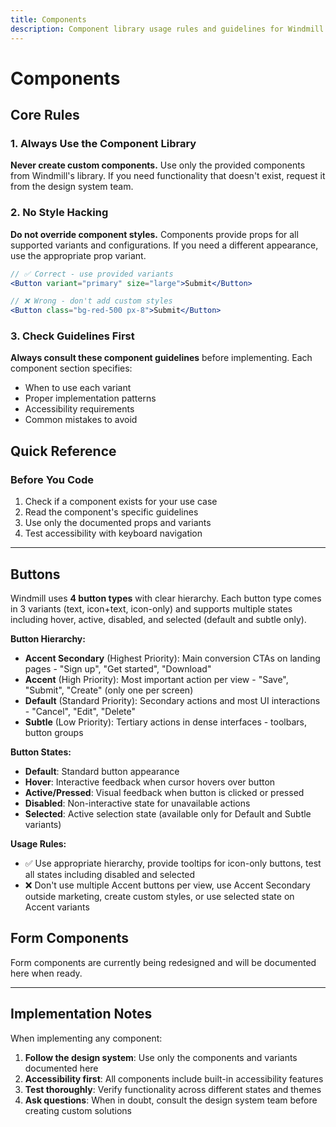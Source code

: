 ```yaml
---
title: Components
description: Component library usage rules and guidelines for Windmill developers
---
```



# Components

## Core Rules

### 1. Always Use the Component Library

**Never create custom components.** Use only the provided components from Windmill's library. If you need functionality that doesn't exist, request it from the design system team.

### 2. No Style Hacking

**Do not override component styles.** Components provide props for all supported variants and configurations. If you need a different appearance, use the appropriate prop variant.

```jsx
// ✅ Correct - use provided variants
<Button variant="primary" size="large">Submit</Button>

// ❌ Wrong - don't add custom styles
<Button class="bg-red-500 px-8">Submit</Button>
```

### 3. Check Guidelines First

**Always consult these component guidelines** before implementing. Each component section specifies:

- When to use each variant
- Proper implementation patterns
- Accessibility requirements
- Common mistakes to avoid

## Quick Reference

### Before You Code

1. Check if a component exists for your use case
2. Read the component's specific guidelines
3. Use only the documented props and variants
4. Test accessibility with keyboard navigation

---

## Buttons

Windmill uses **4 button types** with clear hierarchy. Each button type comes in 3 variants (text, icon+text, icon-only) and supports multiple states including hover, active, disabled, and selected (default and subtle only).

<ButtonShowcase />

**Button Hierarchy:**

- **Accent Secondary** (Highest Priority): Main conversion CTAs on landing pages - "Sign up", "Get started", "Download"
- **Accent** (High Priority): Most important action per view - "Save", "Submit", "Create" (only one per screen)
- **Default** (Standard Priority): Secondary actions and most UI interactions - "Cancel", "Edit", "Delete"
- **Subtle** (Low Priority): Tertiary actions in dense interfaces - toolbars, button groups

**Button States:**

- **Default**: Standard button appearance
- **Hover**: Interactive feedback when cursor hovers over button
- **Active/Pressed**: Visual feedback when button is clicked or pressed
- **Disabled**: Non-interactive state for unavailable actions
- **Selected**: Active selection state (available only for Default and Subtle variants)

**Usage Rules:**
- ✅ Use appropriate hierarchy, provide tooltips for icon-only buttons, test all states including disabled and selected
- ❌ Don't use multiple Accent buttons per view, use Accent Secondary outside marketing, create custom styles, or use selected state on Accent variants

## Form Components

Form components are currently being redesigned and will be documented here when ready.

---

## Implementation Notes

When implementing any component:

1. **Follow the design system**: Use only the components and variants documented here
2. **Accessibility first**: All components include built-in accessibility features
3. **Test thoroughly**: Verify functionality across different states and themes
4. **Ask questions**: When in doubt, consult the design system team before creating custom solutions